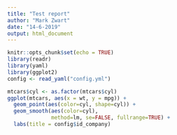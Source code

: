 ```yaml
---
title: "Test report"
author: "Mark Zwart"
date: "14-6-2019"
output: html_document
---
```


```r
knitr::opts_chunk$set(echo = TRUE)
library(readr)
library(yaml)
library(ggplot2)
config <- read_yaml("config.yml")
```

```r
mtcars$cyl <- as.factor(mtcars$cyl)
ggplot(mtcars, aes(x = wt, y = mpg)) + 
  geom_point(aes(color=cyl, shape=cyl)) + 
  geom_smooth(aes(color=cyl), 
              method=lm, se=FALSE, fullrange=TRUE) +
  labs(title = config$id_company)
```